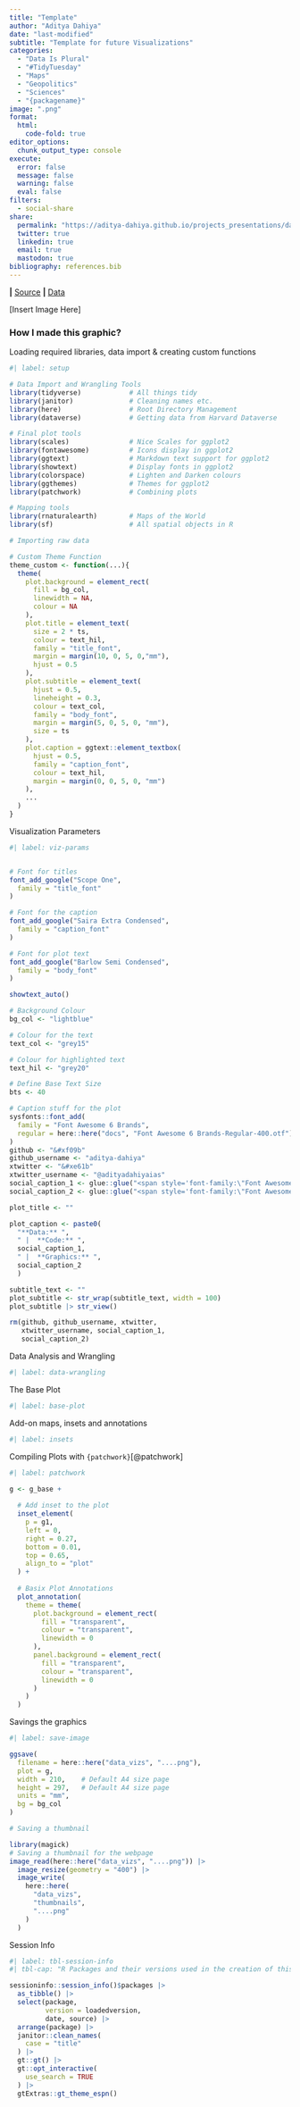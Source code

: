 ```yaml
---
title: "Template"
author: "Aditya Dahiya"
date: "last-modified"
subtitle: "Template for future Visualizations"
categories:
  - "Data Is Plural"
  - "#TidyTuesday"
  - "Maps"
  - "Geopolitics"
  - "Sciences"
  - "{packagename}"
image: ".png"
format:
  html:
    code-fold: true
editor_options: 
  chunk_output_type: console
execute: 
  error: false
  message: false
  warning: false
  eval: false
filters:
  - social-share
share:
  permalink: "https://aditya-dahiya.github.io/projects_presentations/data_vizs.html"
  twitter: true
  linkedin: true
  email: true
  mastodon: true
bibliography: references.bib
---
```


**\|** [Source](#) **\|** [Data](#)

\[Insert Image Here\]

### **How I made this graphic?**

Loading required libraries, data import & creating custom functions

```r
#| label: setup

# Data Import and Wrangling Tools
library(tidyverse)            # All things tidy
library(janitor)              # Cleaning names etc.
library(here)                 # Root Directory Management
library(dataverse)            # Getting data from Harvard Dataverse

# Final plot tools
library(scales)               # Nice Scales for ggplot2
library(fontawesome)          # Icons display in ggplot2
library(ggtext)               # Markdown text support for ggplot2
library(showtext)             # Display fonts in ggplot2
library(colorspace)           # Lighten and Darken colours
library(ggthemes)             # Themes for ggplot2
library(patchwork)            # Combining plots

# Mapping tools
library(rnaturalearth)        # Maps of the World   
library(sf)                   # All spatial objects in R

# Importing raw data

# Custom Theme Function
theme_custom <- function(...){
  theme(
    plot.background = element_rect(
      fill = bg_col,
      linewidth = NA, 
      colour = NA
    ),
    plot.title = element_text(
      size = 2 * ts,
      colour = text_hil,
      family = "title_font",
      margin = margin(10, 0, 5, 0,"mm"),
      hjust = 0.5
    ),
    plot.subtitle = element_text(
      hjust = 0.5, 
      lineheight = 0.3,
      colour = text_col,
      family = "body_font",
      margin = margin(5, 0, 5, 0, "mm"),
      size = ts
    ),
    plot.caption = ggtext::element_textbox(
      hjust = 0.5,
      family = "caption_font",
      colour = text_hil,
      margin = margin(0, 0, 5, 0, "mm")
    ),
    ...
  )
}
```

Visualization Parameters

```r
#| label: viz-params


# Font for titles
font_add_google("Scope One",
  family = "title_font"
) 

# Font for the caption
font_add_google("Saira Extra Condensed",
  family = "caption_font"
) 

# Font for plot text
font_add_google("Barlow Semi Condensed",
  family = "body_font"
) 

showtext_auto()

# Background Colour
bg_col <- "lightblue"

# Colour for the text
text_col <- "grey15" 

# Colour for highlighted text
text_hil <- "grey20" 

# Define Base Text Size
bts <- 40 

# Caption stuff for the plot
sysfonts::font_add(
  family = "Font Awesome 6 Brands",
  regular = here::here("docs", "Font Awesome 6 Brands-Regular-400.otf")
)
github <- "&#xf09b"
github_username <- "aditya-dahiya"
xtwitter <- "&#xe61b"
xtwitter_username <- "@adityadahiyaias"
social_caption_1 <- glue::glue("<span style='font-family:\"Font Awesome 6 Brands\";'>{github};</span> <span style='color: {text_hil}'>{github_username}  </span>")
social_caption_2 <- glue::glue("<span style='font-family:\"Font Awesome 6 Brands\";'>{xtwitter};</span> <span style='color: {text_hil}'>{xtwitter_username}</span>")

plot_title <- ""

plot_caption <- paste0(
  "**Data:** ", 
  " |  **Code:** ", 
  social_caption_1, 
  " |  **Graphics:** ", 
  social_caption_2
  )

subtitle_text <- ""
plot_subtitle <- str_wrap(subtitle_text, width = 100)
plot_subtitle |> str_view()

rm(github, github_username, xtwitter, 
   xtwitter_username, social_caption_1, 
   social_caption_2)
```

Data Analysis and Wrangling

```r
#| label: data-wrangling

```

The Base Plot

```r
#| label: base-plot


```

Add-on maps, insets and annotations

```r
#| label: insets

```

Compiling Plots with `{patchwork}`[@patchwork]

```r
#| label: patchwork

g <- g_base +
  
  # Add inset to the plot
  inset_element(
    p = g1, 
    left = 0, 
    right = 0.27,
    bottom = 0.01,
    top = 0.65, 
    align_to = "plot"
  ) +
  
  # Basix Plot Annotations
  plot_annotation(
    theme = theme(
      plot.background = element_rect(
        fill = "transparent", 
        colour = "transparent", 
        linewidth = 0
      ),
      panel.background = element_rect(
        fill = "transparent", 
        colour = "transparent", 
        linewidth = 0
      )
    )
  )

```

Savings the graphics

```r
#| label: save-image

ggsave(
  filename = here::here("data_vizs", "....png"),
  plot = g,
  width = 210,    # Default A4 size page
  height = 297,   # Default A4 size page
  units = "mm",
  bg = bg_col
)

# Saving a thumbnail

library(magick)
# Saving a thumbnail for the webpage
image_read(here::here("data_vizs", "....png")) |> 
  image_resize(geometry = "400") |> 
  image_write(
    here::here(
      "data_vizs", 
      "thumbnails", 
      "....png"
    )
  )
```

Session Info

```r
#| label: tbl-session-info
#| tbl-cap: "R Packages and their versions used in the creation of this page and graphics"

sessioninfo::session_info()$packages |> 
  as_tibble() |> 
  select(package, 
         version = loadedversion, 
         date, source) |> 
  arrange(package) |> 
  janitor::clean_names(
    case = "title"
  ) |> 
  gt::gt() |> 
  gt::opt_interactive(
    use_search = TRUE
  ) |> 
  gtExtras::gt_theme_espn()
```
